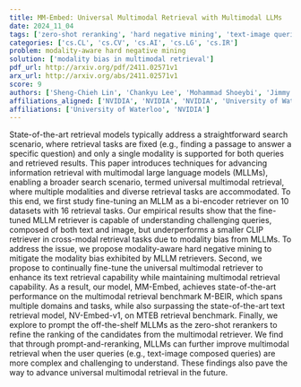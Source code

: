 ```yaml
---
title: MM-Embed: Universal Multimodal Retrieval with Multimodal LLMs
date: 2024_11_04
tags: ['zero-shot reranking', 'hard negative mining', 'text-image queries', 'bi-encoder retriever', 'modality bias', 'information retrieval', 'large language models', 'multimodal retrieval']
categories: ['cs.CL', 'cs.CV', 'cs.AI', 'cs.LG', 'cs.IR']
problem: modality-aware hard negative mining
solution: ['modality bias in multimodal retrieval']
pdf_url: http://arxiv.org/pdf/2411.02571v1
arx_url: http://arxiv.org/abs/2411.02571v1
score: 9
authors: ['Sheng-Chieh Lin', 'Chankyu Lee', 'Mohammad Shoeybi', 'Jimmy Lin', 'Bryan Catanzaro', 'Wei Ping']
affiliations_aligned: ['NVIDIA', 'NVIDIA', 'NVIDIA', 'University of Waterloo', 'NVIDIA', 'NVIDIA']
affiliations: ['University of Waterloo', 'NVIDIA']
---
```



State-of-the-art retrieval models typically address a straightforward search
scenario, where retrieval tasks are fixed (e.g., finding a passage to answer a
specific question) and only a single modality is supported for both queries and
retrieved results. This paper introduces techniques for advancing information
retrieval with multimodal large language models (MLLMs), enabling a broader
search scenario, termed universal multimodal retrieval, where multiple
modalities and diverse retrieval tasks are accommodated. To this end, we first
study fine-tuning an MLLM as a bi-encoder retriever on 10 datasets with 16
retrieval tasks. Our empirical results show that the fine-tuned MLLM retriever
is capable of understanding challenging queries, composed of both text and
image, but underperforms a smaller CLIP retriever in cross-modal retrieval
tasks due to modality bias from MLLMs. To address the issue, we propose
modality-aware hard negative mining to mitigate the modality bias exhibited by
MLLM retrievers. Second, we propose to continually fine-tune the universal
multimodal retriever to enhance its text retrieval capability while maintaining
multimodal retrieval capability. As a result, our model, MM-Embed, achieves
state-of-the-art performance on the multimodal retrieval benchmark M-BEIR,
which spans multiple domains and tasks, while also surpassing the
state-of-the-art text retrieval model, NV-Embed-v1, on MTEB retrieval
benchmark. Finally, we explore to prompt the off-the-shelf MLLMs as the
zero-shot rerankers to refine the ranking of the candidates from the multimodal
retriever. We find that through prompt-and-reranking, MLLMs can further improve
multimodal retrieval when the user queries (e.g., text-image composed queries)
are more complex and challenging to understand. These findings also pave the
way to advance universal multimodal retrieval in the future.